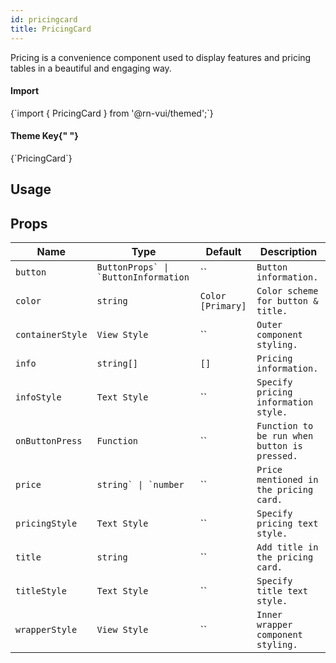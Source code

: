 ```yaml
---
id: pricingcard
title: PricingCard
---
```



<IconsStyle />

Pricing is a convenience component used to display features and pricing tables in a beautiful and engaging way.

<div class="row inline-flex-center">
  <div class="col col--3">
    <h4>Import</h4>
  </div>
  <div class="col col--9">
    <CodeBlock>{`import { PricingCard } from '@rn-vui/themed';`}</CodeBlock>
  </div>
  <div class="col col--3">
    <h4>
      Theme Key{" "}
      <a href="../customizing#using-themeprovider">
        <BiInfoCircle />
      </a>
    </h4>
  </div>
  <div class="col col--9">
    <CodeBlock>{`PricingCard`}</CodeBlock>
  </div>
</div>

## Usage

<Usage />

## Props

<div class='table-responsive'>

| Name             | Type                                     | Default           | Description                                  |
| ---------------- | ---------------------------------------- | ----------------- | -------------------------------------------- |
| `button`         | `` ButtonProps` \| `ButtonInformation `` | ``                | `Button information.`                        |
| `color`          | `string`                                 | `Color [Primary]` | `Color scheme for button & title.`           |
| `containerStyle` | `View Style`                             | ``                | `Outer component styling.`                   |
| `info`           | `string[]`                               | `[]`              | `Pricing information.`                       |
| `infoStyle`      | `Text Style`                             | ``                | `Specify pricing information style.`         |
| `onButtonPress`  | `Function`                               | ``                | `Function to be run when button is pressed.` |
| `price`          | `` string` \| `number ``                 | ``                | `Price mentioned in the pricing card.`       |
| `pricingStyle`   | `Text Style`                             | ``                | `Specify pricing text style.`                |
| `title`          | `string`                                 | ``                | `Add title in the pricing card.`             |
| `titleStyle`     | `Text Style`                             | ``                | `Specify title text style.`                  |
| `wrapperStyle`   | `View Style`                             | ``                | `Inner wrapper component styling.`           |

</div>
